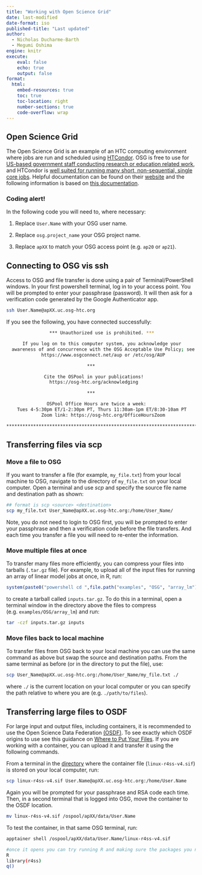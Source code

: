 ```yaml
---
title: "Working with Open Science Grid"
date: last-modified
date-format: iso
published-title: "Last updated"
author: 
  - Nicholas Ducharme-Barth
  - Megumi Oshima
engine: knitr
execute:
    eval: false
    echo: true
    output: false
format:
  html:
    embed-resources: true
    toc: true
    toc-location: right
    number-sections: true
    code-overflow: wrap
---
```



## Open Science Grid

The Open Science Grid is an example of an HTC computing environment where jobs are run and scheduled using [HTCondor](https://htcondor.org/htcondor/overview/){target="_blank"}. OSG is free to use for [US-based government staff conducting research or education related work](https://github.com/opensciencegrid/osgconnect-portal-markdowns/blob/master/signup_content/signup_modal.md){target="_blank"}, and HTCondor is [well suited for running many short, non-sequential, single core jobs](https://portal.osg-htc.org/documentation/overview/account_setup/is-it-for-you/){target="_blank"}. Helpful documentation can be found on their [website](https://portal.osg-htc.org/documentation/){target="_blank"} and the following information is based on [this documentation](https://portal.osg-htc.org/documentation/htc_workloads/managing_data/scp/){target="_blank"}.  

::: {.callout-important}
### Coding alert!
In the following code you will need to, where necessary:

1. Replace `User.Name` with your OSG user name.

2. Replace `osg.project_name` your OSG project name.

3. Replace `apXX` to match your OSG access point (e.g. `ap20` or `ap21`).

:::

## Connecting to OSG vis ssh
Access to OSG and file transfer is done using a pair of Terminal/PowerShell windows. In your first powershell terminal, log in to your access point. You will be prompted to enter your passphrase (password). It will then ask for a verification code generated by the Google Authenticator app. 

```bash
ssh User.Name@apXX.uc.osg-htc.org
```

If you see the following, you have connected successfully: 

```bash

                *** Unauthorized use is prohibited. ***

      If you log on to this computer system, you acknowledge your
  awareness of and concurrence with the OSG Acceptable Use Policy; see
             https://www.osgconnect.net/aup or /etc/osg/AUP

                              ***

              Cite the OSPool in your publications!
                https://osg-htc.org/acknowledging

                              ***

               OSPool Office Hours are twice a week:
    Tues 4-5:30pm ET/1-2:30pm PT, Thurs 11:30am-1pm ET/8:30-10am PT
             Zoom link: https://osg-htc.org/OfficeHoursZoom

***********************************************************************

```

## Transferring files via scp 

### Move a file to OSG 

If you want to transfer a file (for example, `my_file.txt`) from your local machine to OSG, navigate to the directory of `my_file.txt` on your local computer. Open a terminal and use *scp* and specify the source file name and destination path as shown: 

```bash

## format is scp <source> <destination> 
scp my_file.txt User_Name@apXX.uc.osg-htc.org:/home/User_Name/
```

Note, you do not need to login to OSG first, you will be prompted to enter your passphrase and then a verification code before the file transfers. And each time you transfer a file you will need to re-enter the information. 

### Move multiple files at once  

To transfer many files more efficiently, you can compress your files into tarballs (`.tar.gz` file). For example, to upload all of the input files for running an array of linear model jobs at once, in R, run: 

```r
system(paste0("powershell cd ",file.path("examples", "OSG", "array_lm"),";tar -czf inputs.tar.gz inputs"))
```
to create a tarball called `inputs.tar.gz`. To do this in a terminal, open a terminal window in the directory above the files to compress (e.g. `examples/OSG/array_lm`) and run:  
```bash
tar -czf inputs.tar.gz inputs
```

### Move files back to local machine  

To transfer files from OSG back to your local machine you can use the same command as above but swap the source and destination paths. From the same terminal as before (or in the directory to put the file), use: 

```bash

scp User_Name@apXX.uc.osg-htc.org:/home/User_Name/my_file.txt ./
```
where `./` is the current location on your local computer or you can specify the path relative to where you are (e.g. `./path/to/files`). 

## Transferring large files to OSDF 

For large input and output files, including containers, it is recommended to use the Open Science Data Federation [(OSDF)](https://osg-htc.org/services/osdf.html){target="_blank"}. To see exactly which OSDF origins to use see this guidance on [Where to Put Your Files](https://portal.osg-htc.org/documentation/htc_workloads/managing_data/osdf/#where-to-put-your-files){target="_blank"}. If you are working with a container, you can upload it and transfer it using the following commands.

From a terminal in the [directory](https://moshima-pifsc.github.io/NSASS-HTC-HPC-Computing/assets/ss3-hera.html#build-software-container){target="_blank"} where the container file (`linux-r4ss-v4.sif`) is stored on your local computer, run:  
```bash
scp linux-r4ss-v4.sif User.Name@apXX.uc.osg-htc.org:/home/User.Name
```

Again you will be prompted for your passphrase and RSA code each time. 
Then, in a second terminal that is logged into OSG, move the container to the OSDF location. 

```bash
mv linux-r4ss-v4.sif /ospool/apXX/data/User.Name
```

To test the container, in that same OSG terminal, run: 
```bash

apptainer shell /ospool/apXX/data/User.Name/linux-r4ss-v4.sif

#once it opens you can try running R and making sure the packages you need are there
R
library(r4ss)
q()
```

